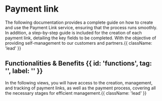 

<HeroPattern />

# Payment link
The following documentation provides a complete guide on how to create and use the Payment Link service, ensuring that the process runs smoothly. In addition, a step-by-step guide is included for the creation of each payment link, detailing the key fields to be completed. With the objective of providing self-management to our customers and partners.{{ className: 'lead' }}
## Functionalities & Benefits {{ id: 'functions', tag: '', label: '' }}

<Benefitspaymentlink/>

In the following views, you will have access to the creation, management, and tracking of payment links, as well as the payment process, covering all the necessary stages for efficient management.{{ className: 'lead' }}
